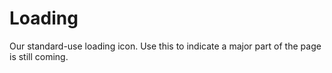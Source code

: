 
<Meta title="Labs|Brand/Atoms/Loading" component={Loading} />

# Loading

<StoryStatus status="ready" />

Our standard-use loading icon. Use this to indicate a major part of the page is
still coming.

<Preview withSource="open">
  <Story name="Loading">
    <Loading />
  </Story>
</Preview>

<Props story="Loading" of={Loading} />

